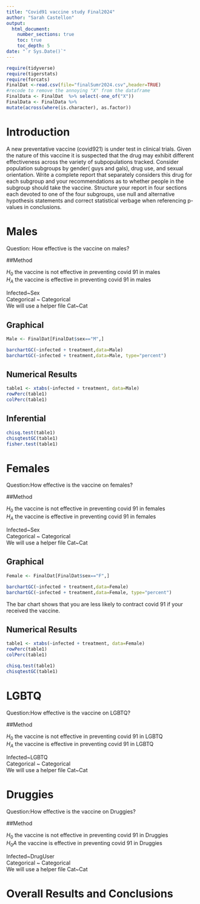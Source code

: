 ```yaml
---
title: "Covid91 vaccine study Final2024"
author: "Sarah Castellon"
output: 
  html_document:
    number_sections: true
    toc: true
    toc_depth: 5
date: "`r Sys.Date()`" 
---
```


```r
require(tidyverse)
require(tigerstats)
require(forcats)
FinalDat <-read.csv(file="finalSumr2024.csv",header=TRUE)
#recode to remove the annoying "X" from the dataframe
FinalData <- FinalDat  %>% select(-one_of("X"))
FinalData <- FinalData %>%
mutate(across(where(is.character), as.factor))
```

# Introduction

A new  preventative vaccine (covid921) is under test in clinical trials. Given the nature of this vaccine it is suspected that the drug may exhibit different effectiveness across the variety of subpopulations tracked. Consider population subgroups by gender( guys and gals), drug use, and sexual orientation. Write a complete report that separately considers this drug for each subgroup and your recommendations as to whether people in the subgroup should take the vaccine. Structure your report in four sections each devoted to one of the four subgroups, use null and alternative hypothesis statements and correct statistical verbage when referencing p-values in conclusions.



# Males

Question: How effective is the vaccine on males?

##Method 

$H_0$ the vaccine is not effective in preventing covid 91 in males  
$H_A$ the vaccine is effective in preventing covid 91 in males  

Infected~Sex  
Categorical ~ Categorical   
We will use a helper file Cat~Cat  

## Graphical  

```r
Male <- FinalDat[FinalDat$sex=="M",]
```

```r
barchartGC(~infected + treatment,data=Male)
barchartGC(~infected + treatment,data=Male, type="percent")

```
## Numerical Results

```r
table1 <- xtabs(~infected + treatment, data=Male)
rowPerc(table1)
colPerc(table1)
```

## Inferential  
```r
chisq.test(table1)
chisqtestGC(table1)
fisher.test(table1)
```

# Females

Question:How effective is the vaccine on females?

##Method 

$H_0$ the vaccine is not effective in preventing covid 91 in females  
$H_A$ the vaccine is effective in preventing covid 91 in females  

Infected~Sex  
Categorical ~ Categorical   
We will use a helper file Cat~Cat    

## Graphical  

```r
Female <- FinalDat[FinalDat$sex=="F",]
```

```r
barchartGC(~infected + treatment,data=Female)
barchartGC(~infected + treatment,data=Female, type="percent")

```
The bar chart shows that you are less likely to contract covid 91 if your received the vaccine.   

## Numerical Results

```r
table1 <- xtabs(~infected + treatment, data=Female)
rowPerc(table1)
colPerc(table1)
```

```r
chisq.test(table1)
chisqtestGC(table1)
```

# LGBTQ

Question:How effective is the vaccine on LGBTQ?

##Method 

$H_0$ the vaccine is not effective in preventing covid 91 in LGBTQ  
$H_A$ the vaccine is effective in preventing covid 91 in LGBTQ  

Infected~LGBTQ  
Categorical ~ Categorical   
We will use a helper file Cat~Cat    


# Druggies

Question:How effective is the vaccine on Druggies?

##Method 

$H_0$ the vaccine is not effective in preventing covid 91 in Druggies  
$H_0A$ the vaccine is effective in preventing covid 91 in Druggies  

Infected~DrugUser  
Categorical ~ Categorical   
We will use a helper file Cat~Cat   

# Overall Results and Conclusions